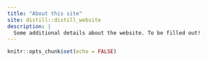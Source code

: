 ```yaml
---
title: "About this site"
site: distill::distill_website
description: |
  Some additional details about the website. To be filled out!
---
```


```r
knitr::opts_chunk$set(echo = FALSE)
```

